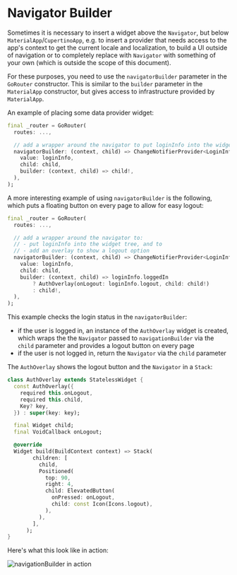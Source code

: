 # Navigator Builder

Sometimes it is necessary to insert a widget above the `Navigator`, but below
`MaterialApp`/`CupertinoApp`, e.g. to insert a provider that needs access to the
app's context to get the current locale and localization, to build a UI outside
of navigation or to completely replace with `Navigator` with something of your
own (which is outside the scope of this document).

For these purposes, you need to use the `navigatorBuilder` parameter in the
`GoRouter` constructor. This is similar to the `builder` parameter in the
`MaterialApp` constructor, but gives access to infrastructure provided by
`MaterialApp`.

An example of placing some data provider widget:

```dart
final _router = GoRouter(
  routes: ...,

  // add a wrapper around the navigator to put loginInfo into the widget tree
  navigatorBuilder: (context, child) => ChangeNotifierProvider<LoginInfo>.value(
    value: loginInfo,
    child: child,
    builder: (context, child) => child!,
  ),
);
```

A more interesting example of using `navigatorBuilder` is the following, which
puts a floating button on every page to allow for easy logout:

```dart
final _router = GoRouter(
  routes: ...,

  // add a wrapper around the navigator to:
  // - put loginInfo into the widget tree, and to
  // - add an overlay to show a logout option
  navigatorBuilder: (context, child) => ChangeNotifierProvider<LoginInfo>.value(
    value: loginInfo,
    child: child,
    builder: (context, child) => loginInfo.loggedIn
        ? AuthOverlay(onLogout: loginInfo.logout, child: child!)
        : child!,
  ),
);
```

This example checks the login status in the `navigatorBuilder`:

- if the user is logged in, an instance of the `AuthOverlay` widget is created,
  which wraps the the `Navigator` passed to `navigationBuilder` via the `child`
  parameter and provides a logout button on every page
- if the user is not logged in, return the `Navigator` via the `child` parameter

The `AuthOverlay` shows the logout button and the `Navigator` in a `Stack`:

```dart
class AuthOverlay extends StatelessWidget {
  const AuthOverlay({
    required this.onLogout,
    required this.child,
    Key? key,
  }) : super(key: key);

  final Widget child;
  final VoidCallback onLogout;

  @override
  Widget build(BuildContext context) => Stack(
        children: [
          child,
          Positioned(
            top: 90,
            right: 4,
            child: ElevatedButton(
              onPressed: onLogout,
              child: const Icon(Icons.logout),
            ),
          ),
        ],
      );
}
```

Here's what this look like in action:

![navigationBuilder in
action](images/nav_builder.gif)
